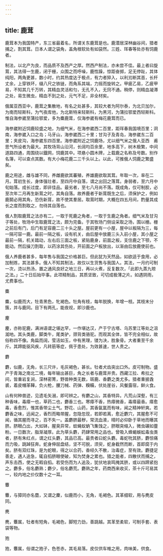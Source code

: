 ```yaml
---
---
---
```

title: 鹿茸
---



鹿茸本为我国特产，东三省最着名，所谓关东鹿茸是也。鹿潜居深林幽谷间，猎者捕之，割其茸。日本人谓之袋角，盖角根软处有如袋然。三姓、珲春等处亦有饲鹿者。

制法，以北产为良，而品质不及西产之厚。然西产制法，亦未尝不佳。最上者曰旋茸，其法得一生鹿，闭于栅，众围之而呼噪，鹿性躁，惊距奋掷，足无停趾，其体纯阳，两角更甚，数小时，约其热度达于极点，有力者猝入，以利刃断其首，长杆丈余，上穿铁环，缀八尺之铁链，而角系其端，力摇而旋转之。甲疲乙易，乙疲甲易，不知其几千万转，其精血灵活和匀，无孔不入，无窍不通。稍停，则精血凝滞之处，易生微虫，精血不到之处，元气不足，非全材矣。

俄属亚西亚中，鹿茸之集散地，有名之处甚多，其较大者为阿尔泰，为北贝加尔，为南而轻斯科，为气夜库他，为北斯特来轻斯科，为黑河，为蒲拉鄂爱西轻斯科。惟自海参崴至蒲拉鄂爱，多为麋鹿茸，仅海参崴有梅花鹿茸而已。

海参崴附近饲鹿较盛之地，为细气米，在海参崴西二百里，距珲春我国境百里；洞南，海参崴入口之岛；马牙山，海参崴西二十里；甘沟子及青岛，海参崴东二百里；夹皮沟，海参崴东四百里。海参崴附近之饲鹿场，尤以细气米之俄人亚西　甫思气所设者为最大。其牧场背山沿河，长阔均百余里，地多高下，树木极繁，中间道路四通，周围绕以鐡网，饲鹿其中。项悬小圆木牌，上载鹿之名称及号数。别作名簿，可以查点其数。有大小梅花鹿二三千头以上。以此，可推俄人饲鹿之繁盛矣。

鹿之用途，雌与雄不同，养雌鹿欲其蕃殖，养雄鹿欲取其茸。年取一次，率在二月。茸初生长，身体强壮者，至四月中自落，谓之出回之落茸。身弱者，至六月中旬始落。成长过度，即非佳品。最劣者，至七八月尚不落。既成角，仅可制胶，必至次年二月再生新茸之时，其角自落。故养鹿者于新茸既生之后，须保护之，例如鹿鬬必用其角，恐伤新茸，故不使其羣居。取茸时期，大概在四五月间，酌量其成长之度而割取之，勿待其自落也。

俄人割取鹿茸之法亦有二，一取于死鹿之角者，一取于生鹿之角者。细气米及甘沟子等处，牧场中生取鹿茸之法，颇为完备。于其牧场门侧设采取之场，围以栅。栅之前后有门，后门有足容鹿二三十头之屋。屋前更有一小屋，屋中以板隔为三，每一隔可容一鹿。最前一隔之板，设有机关，由后屋中放鹿三头入前小屋，其小屋之最前一隔，机关踏动，左右后三面之板，紧贴鹿身，前面之板，支住鹿之下颚，不能动。然后操刀割取，以药涂其伤处，开前面之户板放出，以渐由后放鹿使前也。

俄人养鹿者甚多，每年售与我国之价格甚巨。但此犹为天然品，如欲适于食用，必加制炼，其法甚多。俄人不知其制法，故仅以生货售与我国人。其法，一月约可制一次，烫以热汤，置之通风良好之地三日，再以火煮，反复数次，「此即九蒸九晾之法。」二十日后始毕事。此项精制品，其质坚致，可切成极薄之片。如遇阴雨，尤费事也。

麋

麋，似鹿而大，牡青黑色，牝褐色。牡角有枝，每年脱换，年增一枝。其枝末分簇，并与鹿同。目下有两孔，能夜视，即沙鹿也。

麈

麈，亦称驼鹿，满洲语谓之堪达罕，一作堪达汉，产于宁古塔、乌苏里江等处之沮洳地。其头类鹿，脚类牛，尾类驴，颈背类骆驼。而观其全体，皆不完全相似，故俗称四不像。角扁而阔，莹洁如玉，中有黑理，镂为决，胜象骨。大者重至千余斤。其蹄能驱风疾，凡转筋等症，佩于患处，为效甚速，世人贵之。

麝

麝，似鹿，无角，长三尺许，毛灰褐色，甚长。牡者犬齿突出口外。皮可制物。盛产于青海之南北二境，每年输出甚巨，角之长者与鹿茸并贵。西藏江拉、希拉之间，皆重岩复涧，深林密箐，野兽种类无数，斑鹿、香麝之类尤多。猎者重披毳裘，着皮帽革鞾，负火枪，腰刀械、药弹、糗糒，伏处崖谷，风餐露宿，鲜火食。

山有何种兽迹，见遗毛矢溺，即可辨之。有麝之山，其香特异。凡荒山深壑，有三种香味，毒瘴一也，草药二也，麝香三也。寒瘴不香，热瘴微香，毒瘴最香。瘴愈毒，香愈烈，惟其香带尘土气。野花、山药，其香氤氲而有味，闻之精神轩爽。若麝香之味，远闻之，香烈而略带腥，忽隐忽现，若即若离，愈近麝穴，其腥愈不可闻，循其腥而寻之，百不失一。盖麝脐最秽，常流血液，晴时必仰卧于草地而曝其脐。脐眼凸出，大如钵，腥臭异常，蚊蝇蚁蚋飞集蚀之，脐眼突缩入，微虫碾如虀粉。一日数次，脂渐凝厚。此为草头麝，药肆常用之品也。曾吸入蜂蝎蜈蚣毒虫类者，脐有朱红点，谓之红头麝，其品已高。最贵者曰蛇头麝。毒蛇吮其脐，麝惊痛而力吸，跳踔狂奔。蛇身伸屈盘结，坚不可脱，须臾，蛇身截然而断，首即腐于内矣。脐有双红珠，是为蛇眼，得之以合药，香经久不散，治毒症，至有效。麝捷足善走，遇人追急，辄自搯脐眼使破，知为焚身之累也。猎之能者，四散伏而捕之，声东击西，使之无暇自搯。若受伤而为人追及，犹伏地哀鸣掩其脐，或以四蹄紧抱之。麝多，俗名麝熟；麝少，俗名麝荒。麝熟之年，药商西来收买，茶十斤可易其一，较内地之价仅数十之一耳。

麞

麞，与獐同亦名麕，又谓之麇，似鹿而小，无角，毛褐色。其革细软，用与麂皮同。

麂

麂，麞属，牡者有短角，毛褐色，脚短力劲，善跳越。其革至柔软，可制手套、表袋等物。

狍

狍，麞属，俗谓之狍子，色苍赤，其毛易落。皮仅供车帷之用，肉味美，供食。